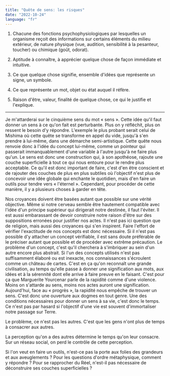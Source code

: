 ```yaml
---
title: "Quête de sens: les risques"
date: "2022-10-24"
language: "fr"
---
```


1. Chacune des fonctions psychophysiologiques par lesquelles un organisme reçoit des informations sur certains éléments du milieu extérieur, de nature physique (vue, audition, sensibilité à la pesanteur, toucher) ou chimique (goût, odorat).

2. Aptitude à connaître, à apprécier quelque chose de façon immédiate et intuitive.

3. Ce que quelque chose signifie, ensemble d'idées que représente un signe, un symbole.

4. Ce que représente un mot, objet ou état auquel il réfère.

5. Raison d'être, valeur, finalité de quelque chose, ce qui le justifie et l'explique.

<Hr />

Je m'attarderai sur le cinquième sens du mot « sens ». Cette idée qu'il faut donner un sens à ce qu'on fait est perturbante. Plus on y réfléchit, plus on ressent le besoin d'y répondre. L'exemple le plus probant serait celui de Mishima où cette quête se transforme en appel du vide, jusqu'à s'en prendre à lui-même, dans une démarche semi-artistique. Cette quête nous renvoie donc à l'idée du concept lui-même, comme un pointeur qui passerait immanquablement d'une variable à l'autre jusqu'à ne faire plus qu'un. Le sens est donc une construction qui, à son apothéose, rajoute une couche superficielle à tout ce qui nous entoure pour le rendre plus acceptable. Ce qu'il est donc important de faire, c'est d'en être conscient et de rajouter des couches de plus en plus subtiles où l'objectif n'est plus de concevoir une idée globale qui enchante le quotidien, mais d'en faire un outils pour tendre vers « l'éternel ». Cependant, pour procéder de cette manière, il y a plusieurs choses à garder en tête.
 
Nos croyances doivent être basées autant que possible sur une vérité objective. Même si notre cerveau semble être hautement compatible avec l'idée d'un principe supérieur qui dirigerait notre destinée, il faut l'éviter. Il est aussi embarassant de devoir construire notre raison d'être sur des suppositions erronées pour justifier nos actes. Il n'est pas ici question que de religion, mais aussi des croyances qui s'en inspirent. Faire l'effort de vérifier l'exactitude de nos concepts est donc nécessaire. Si il n'est pas possible d'y attacher un concept vérifiable, il est sans doute préférable de le préciser autant que possible et de procéder avec extrême précaution. Le problème d'un concept, c'est qu'il cherchera à s'imbriquer au sein d'un autre encore plus abstrait. Si l'un des concepts utilisés n'est pas suffisamment élaboré ou est inexacte, nos connaissances s'écroulent comme un château de cartes. C'est en ça qu'on reconnaît une grande civilisation, au temps qu'elle passe à donner une signification aux mots, aux idées et à la sérennité dont elle arrive à faire preuve en le faisant. C'est pour ça que Marguerite Yourcenar parle de la rapidité comme d'une violence. Moins on s'attarde au sens, moins nos actes auront une signification. Aujourd'hui, face au « progrès », la rapidité nous empêche de trouver un sens. C'est donc une ouverture aux dogmes en tout genre. Une des conditions nécessaires pour donner un sens à sa vie, c'est donc le temps. Ce n'est pas par hasard si l'objectif d'une vie est souvent d'immortaliser notre passage sur Terre.

Le problème, ce n'est pas les autres. C'est que les gens n'ont plus de temps à consacrer aux autres.

La perception qu'on a des autres détermine le temps qu'on leur consacre. Sur un réseau social, on perd le contrôle de cette perception.



Si l'on veut en faire un outils, n'est-ce pas la porte aux folies des grandeurs et aux aveuglements ? Pour les questions d'ordre métaphysique, comment y répondre ? Pour se rapprocher du Réel, n'est-il pas nécessaire de déconstruire ses couches superficielles ?


